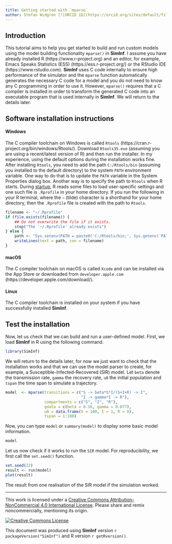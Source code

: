 ```yaml
---
title: Getting started with `mparse`
author: Stefan Widgren [![ORCID iD](https://orcid.org/sites/default/files/images/orcid_16x16.gif)](https://orcid.org/0000-0001-5745-2284)
---
```


## Introduction

This tutorial aims to help you get started to build and run custom
models using the model building functionality `mparse()` in
**SimInf**.  I assume you have already installed R
(https://www.r-project.org) and an editor, for example, Emacs Speaks
Statistics (ESS) (https://ess.r-project.org/) or the RStudio IDE
(https://www.rstudio.com).  **SimInf** uses C code internally to
ensure high performance of the simulator and the `mparse` function
automatically generates the necessary C code for a model and you do
not need to know any C programming in order to use it.  However,
`mparse()` requires that a C compiler is installed in order to
transform the generated C code into an executable program that is used
internally in **SimInf**.  We will return to the details later.

## Software installation instructions

#### Windows

The C compiler toolchain on Windows is called `Rtools`
(https://cran.r-project.org/bin/windows/Rtools/). Download
`Rtools35.exe` (assuming you are using a recent/latest version of R)
and then run the installer. In my experience, using the default
options during the installation works fine.  After installing
`Rtools`, you need to add the path `C:/Rtools/bin` (assuming you
installed to the default directory) to the system `PATH` environment
variable. One way to do that is to update the `PATH` variable in the
System Properties dialog box. Another way is to specify the path to
`Rtools` when R starts. During
[startup](https://stat.ethz.ch/R-manual/R-devel/library/base/html/Startup.html),
R reads some files to load user-specific settings and one such file is
`.Rprofile` in your home directory. If you run the following in your R
terminal, where the `~` (tilde) character is a shorthand for your home
directory, then the `.Rprofile` file is created with the path to
`Rtools`.

```r
filename <- "~/.Rprofile"
if (file.exists(filename)) {
    ## Do not overwrite the file if it exists.
    stop("The '~/.Rprofile' already exists")
} else {
    path <- "Sys.setenv(PATH = paste0('C:/Rtools/bin;', Sys.getenv('PATH')))"
    writeLines(text = path, con = filename)
}
```

#### macOS

The C compiler toolchain on macOS is called `Xcode` and can be
installed via the App Store or downloaded from `developer.apple.com`
(https://developer.apple.com/download/).

#### Linux

The C compiler toolchain is installed on your system if you have
successfully installed **SimInf**.

## Test the installation

Now, let us check that we can build and run a user-defined
model. First, we load **SimInf** in R using the following command.

```r
library(SimInf)
```

We will return to the details later, for now we just want to check
that the installation works and that we can use the model parser to
create, for example, a Susceptible-Infected-Recovered (SIR) model. Let
`beta` denote the transmission rate, `gamma` the recovery rate, `u0`
the initial population and `tspan` the time span to simulate a
trajectory.

```r
model  <- mparse(transitions = c("S -> beta*S*I/(S+I+R) -> I",
                                 "I -> gamma*I -> R"),
                 compartments = c("S", "I", "R"),
                 gdata = c(beta = 0.16, gamma = 0.077),
                 u0 = data.frame(S = 100, I = 1, R = 0),
                 tspan = 1:100)
```

Now, you can type `model` or `summary(model)` to display some basic
model information.

```r
model
```

Let us now check if it works to run the `SIR` model. For
reproducibility, we first call the `set.seed()` function.

```r
set.seed(22)
result <- run(model)
plot(result)
```

The result from one realisation of the SIR model if the simulation
worked.

---

This work is licensed under a <a rel="license"
href="http://creativecommons.org/licenses/by-nc/4.0/">Creative Commons
Attribution-NonCommercial 4.0 International License</a>. Please share
and remix noncommercially, mentioning its origin.

<a rel="license"
href="http://creativecommons.org/licenses/by-nc/4.0/"><img
alt="Creative Commons License" style="border-width:0"
src="https://i.creativecommons.org/l/by-nc/4.0/88x31.png" /></a><br />

This document was produced using **SimInf** version `r packageVersion("SimInf")`
and R version `r getRversion()`.
